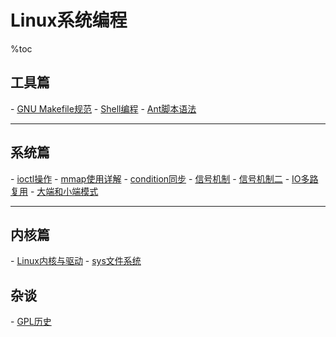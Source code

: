 = Linux系统编程 =

%toc

== 工具篇 ==
- [[GNU Makefile规范]]
- [[Shell编程]]
- [[../Java/使用Ant编译Java|Ant脚本语法]]

----

== 系统篇 ==
- [[ioctl操作]]
- [[mmap使用详解]]
- [[condition同步]]
- [[信号机制]]
- [[信号机制二]]
- [[IO多路复用]]
- [[大端和小端模式]]

----

== 内核篇 ==
- [[../Driver/Linux驱动笔记|Linux内核与驱动]]
- [[sys文件系统]]

== 杂谈 ==
- [[../Android/GPL历史|GPL历史]]
